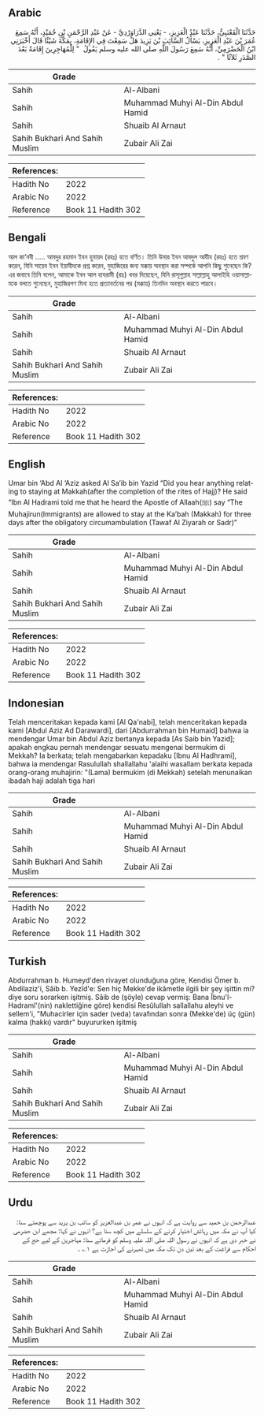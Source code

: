 ## Arabic


<div dir="rtl" lang="ar" style={{fontSize:'larger',backgroundColor:'#f8f9fa',padding:20}}>
حَدَّثَنَا الْقَعْنَبِيُّ، حَدَّثَنَا عَبْدُ الْعَزِيزِ، - يَعْنِي الدَّرَاوَرْدِيَّ - عَنْ عَبْدِ الرَّحْمَنِ بْنِ حُمَيْدٍ، أَنَّهُ سَمِعَ عُمَرَ بْنَ عَبْدِ الْعَزِيزِ، يَسْأَلُ السَّائِبَ بْنَ يَزِيدَ هَلْ سَمِعْتَ فِي الإِقَامَةِ، بِمَكَّةَ شَيْئًا قَالَ أَخْبَرَنِي ابْنُ الْحَضْرَمِيِّ، أَنَّهُ سَمِعَ رَسُولَ اللَّهِ صلى الله عليه وسلم يَقُولُ ‏ "‏ لِلْمُهَاجِرِينَ إِقَامَةٌ بَعْدَ الصَّدَرِ ثَلاَثًا ‏"‏ ‏.‏
</div>
<div style={{backgroundColor:'#f8f9fa',padding:20, marginBottom: 10}}><table> <thead> <tr> <th>Grade</th> <th></th> </tr> </thead> <tbody> <tr><td>Sahih</td><td>Al-Albani</td></tr><tr><td>Sahih</td><td>Muhammad Muhyi Al-Din Abdul Hamid</td></tr><tr><td>Sahih</td><td>Shuaib Al Arnaut</td></tr><tr><td>Sahih Bukhari And Sahih Muslim</td><td>Zubair Ali Zai</td></tr></tbody></table><table> <thead> <tr> <th>References:</th> <th></th> </tr> </thead> <tbody><tr><td>Hadith No</td><td>2022</td></tr><tr><td>Arabic No</td><td>2022</td></tr><tr><td>Reference</td><td>Book 11 Hadith 302</td></tr></tbody></table></div>

## Bengali


<div dir="ltr" lang="bn" style={{fontSize:'larger',backgroundColor:'#f8f9fa',padding:20}}>
আল কা‘নবী ..... আবদুর রহমান ইবন হুমায়দ (রহঃ) হতে বর্ণিত। তিনি উমার ইবন আবদুল আযীয (রহঃ) হতে শ্রবণ করেন, যিনি সায়েব ইবন ইয়াযীদকে প্রশ্ন করেন, মুহাজিরের জন্য মক্কায় অবস্থান করা সম্পর্কে আপনি কিছু শুনেছেন কি? এর জবাবে তিনি বলেন, আমাকে ইবন আল হাযরামী (রাঃ) খবর দিয়েছেন, যিনি রাসূলুল্লাহ সাল্লাল্লাহু আলাইহি ওয়াসাল্লামকে বলতে শুনেছেন, মুহাজিরগণ মিনা হতে প্রত্যাবর্তনের পর (মক্কায়) তিনদিন অবস্থান করতে পারবে।
</div>
<div style={{backgroundColor:'#f8f9fa',padding:20, marginBottom: 10}}><table> <thead> <tr> <th>Grade</th> <th></th> </tr> </thead> <tbody> <tr><td>Sahih</td><td>Al-Albani</td></tr><tr><td>Sahih</td><td>Muhammad Muhyi Al-Din Abdul Hamid</td></tr><tr><td>Sahih</td><td>Shuaib Al Arnaut</td></tr><tr><td>Sahih Bukhari And Sahih Muslim</td><td>Zubair Ali Zai</td></tr></tbody></table><table> <thead> <tr> <th>References:</th> <th></th> </tr> </thead> <tbody><tr><td>Hadith No</td><td>2022</td></tr><tr><td>Arabic No</td><td>2022</td></tr><tr><td>Reference</td><td>Book 11 Hadith 302</td></tr></tbody></table></div>

## English


<div dir="ltr" lang="en" style={{fontSize:'larger',backgroundColor:'#f8f9fa',padding:20}}>
Umar bin ‘Abd Al ‘Aziz asked Al Sa’ib bin Yazid “Did you hear anything relating to staying at Makkah(after the completion of the rites of Hajj)? He said “Ibn Al Hadrami told me that he heard the Apostle of Allaah(ﷺ) say “The Muhajirun(Immigrants) are allowed to stay at the Ka’bah (Makkah) for three days after the obligatory circumambulation (Tawaf Al Ziyarah or Sadr)”
</div>
<div style={{backgroundColor:'#f8f9fa',padding:20, marginBottom: 10}}><table> <thead> <tr> <th>Grade</th> <th></th> </tr> </thead> <tbody> <tr><td>Sahih</td><td>Al-Albani</td></tr><tr><td>Sahih</td><td>Muhammad Muhyi Al-Din Abdul Hamid</td></tr><tr><td>Sahih</td><td>Shuaib Al Arnaut</td></tr><tr><td>Sahih Bukhari And Sahih Muslim</td><td>Zubair Ali Zai</td></tr></tbody></table><table> <thead> <tr> <th>References:</th> <th></th> </tr> </thead> <tbody><tr><td>Hadith No</td><td>2022</td></tr><tr><td>Arabic No</td><td>2022</td></tr><tr><td>Reference</td><td>Book 11 Hadith 302</td></tr></tbody></table></div>

## Indonesian


<div dir="ltr" lang="id" style={{fontSize:'larger',backgroundColor:'#f8f9fa',padding:20}}>
Telah menceritakan kepada kami [Al Qa'nabi], telah menceritakan kepada kami [Abdul Aziz Ad Darawardi], dari [Abdurrahman bin Humaid] bahwa ia mendengar Umar bin Abdul Aziz bertanya kepada [As Saib bin Yazid]; apakah engkau pernah mendengar sesuatu mengenai bermukim di Mekkah? Ia berkata; telah mengabarkan kepadaku [Ibnu Al Hadhrami], bahwa ia mendengar Rasulullah shallallahu 'alaihi wasallam berkata kepada orang-orang muhajirin: "(Lama) bermukim (di Mekkah) setelah menunaikan ibadah haji adalah tiga hari
</div>
<div style={{backgroundColor:'#f8f9fa',padding:20, marginBottom: 10}}><table> <thead> <tr> <th>Grade</th> <th></th> </tr> </thead> <tbody> <tr><td>Sahih</td><td>Al-Albani</td></tr><tr><td>Sahih</td><td>Muhammad Muhyi Al-Din Abdul Hamid</td></tr><tr><td>Sahih</td><td>Shuaib Al Arnaut</td></tr><tr><td>Sahih Bukhari And Sahih Muslim</td><td>Zubair Ali Zai</td></tr></tbody></table><table> <thead> <tr> <th>References:</th> <th></th> </tr> </thead> <tbody><tr><td>Hadith No</td><td>2022</td></tr><tr><td>Arabic No</td><td>2022</td></tr><tr><td>Reference</td><td>Book 11 Hadith 302</td></tr></tbody></table></div>

## Turkish


<div dir="ltr" lang="tr" style={{fontSize:'larger',backgroundColor:'#f8f9fa',padding:20}}>
Abdurrahman b. Humeyd'den rivayet olunduğuna gö­re, Kendisi Ömer b. Abdilaziz'i, Sâib b. Yezîd'e: Sen hiç Mekke'de ikâmetle ilgili bir şey işittin mi? diye soru sorarken işitmiş. Sâib de (şöyle) cevap vermiş: Bana Îbnu'l-Hadramî'(nin) naklettiğine göre) kendisi Resûlullah sallallahu aleyhi ve sellem'i, "Muhacirler için sader (veda) tavafından sonra (Mekke'de) üç (gün) kalma (hakkı) vardır" buyururken işitmiş
</div>
<div style={{backgroundColor:'#f8f9fa',padding:20, marginBottom: 10}}><table> <thead> <tr> <th>Grade</th> <th></th> </tr> </thead> <tbody> <tr><td>Sahih</td><td>Al-Albani</td></tr><tr><td>Sahih</td><td>Muhammad Muhyi Al-Din Abdul Hamid</td></tr><tr><td>Sahih</td><td>Shuaib Al Arnaut</td></tr><tr><td>Sahih Bukhari And Sahih Muslim</td><td>Zubair Ali Zai</td></tr></tbody></table><table> <thead> <tr> <th>References:</th> <th></th> </tr> </thead> <tbody><tr><td>Hadith No</td><td>2022</td></tr><tr><td>Arabic No</td><td>2022</td></tr><tr><td>Reference</td><td>Book 11 Hadith 302</td></tr></tbody></table></div>

## Urdu


<div dir="rtl" lang="ur" style={{fontSize:'larger',backgroundColor:'#f8f9fa',padding:20}}>
عبدالرحمٰن بن حمید سے روایت ہے کہ انہوں نے عمر بن عبدالعزیز کو سائب بن یزید سے پوچھتے سنا: کیا آپ نے مکہ میں رہائش اختیار کرنے کے سلسلے میں کچھ سنا ہے؟ انہوں نے کہا: مجھے ابن حضرمی نے خبر دی ہے کہ انہوں نے رسول اللہ صلی اللہ علیہ وسلم کو فرماتے سنا: مہاجرین کے لیے حج کے احکام سے فراغت کے بعد تین دن تک مکہ میں ٹھہرنے کی اجازت ہے ۱؎ ۔
</div>
<div style={{backgroundColor:'#f8f9fa',padding:20, marginBottom: 10}}><table> <thead> <tr> <th>Grade</th> <th></th> </tr> </thead> <tbody> <tr><td>Sahih</td><td>Al-Albani</td></tr><tr><td>Sahih</td><td>Muhammad Muhyi Al-Din Abdul Hamid</td></tr><tr><td>Sahih</td><td>Shuaib Al Arnaut</td></tr><tr><td>Sahih Bukhari And Sahih Muslim</td><td>Zubair Ali Zai</td></tr></tbody></table><table> <thead> <tr> <th>References:</th> <th></th> </tr> </thead> <tbody><tr><td>Hadith No</td><td>2022</td></tr><tr><td>Arabic No</td><td>2022</td></tr><tr><td>Reference</td><td>Book 11 Hadith 302</td></tr></tbody></table></div>